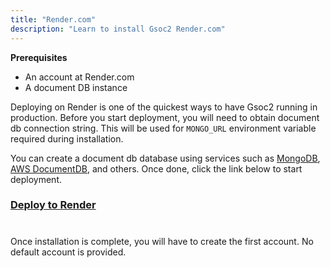 ```yaml
---
title: "Render.com"
description: "Learn to install Gsoc2 Render.com"
---
```


**Prerequisites**
- An account at Render.com 
- A document DB instance

Deploying on Render is one of the quickest ways to have Gsoc2 running in production. 
Before you start deployment, you will need to obtain document db connection string. This will be used for `MONGO_URL` environment variable required during installation.

You can create a document db database using services such as [MongoDB](https://www.mongodb.com/), [AWS DocumentDB](https://aws.amazon.com/documentdb/), and others. Once done, click the link below to start deployment.

### **[Deploy to Render](https://render.com/deploy?repo=https://github.com/Gsoc2/gsoc2)**

#

<Info>
Once installation is complete, you will have to create the first account. No default account is provided.
</Info>